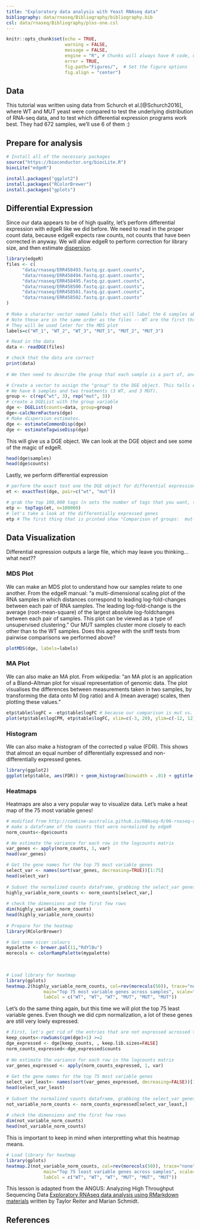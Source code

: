 ```yaml
---
title: "Exploratory data analysis with Yeast RNAseq data"
bibliography: data/rnaseq/Bibliography/bibliography.bib
csl: data/rnaseq/Bibliography/plos-one.csl
---
```


```r
knitr::opts_chunk$set(echo = TRUE,
                      warning = FALSE, 
                      message = FALSE,
                      engine = "R", # Chunks will always have R code, unless noted
                      error = TRUE,
                      fig.path="Figures/",  # Set the figure options
                      fig.align = "center")
```

## Data

This tutorial was written using data from Schurch et al.[@Schurch2016], where WT and MUT yeast were compared to test the underlying distribution of RNA-seq data, and to test which differential expression programs work best. They had 672 samples, we'll use 6 of them :) 


## Prepare for analysis

```r
# Install all of the necessary packages
source("https://bioconductor.org/biocLite.R")
biocLite("edgeR")

install.packages("ggplot2")
install.packages("RColorBrewer")
install.packages("gplots")
```

## Differential Expression

Since our data appears to be of high quality, let's perform differential expression with edgeR like we did before. We need to read in the proper count data, because edgeR expects raw counts, not counts that have been corrected in anyway. We will allow edgeR to perform correction for library size, and then estimate [dispersion](https://doi.org/10.1371/journal.pone.0081415).

```r
library(edgeR)
files <- c(
      "data/rnaseq/ERR458493.fastq.gz.quant.counts",
      "data/rnaseq/ERR458494.fastq.gz.quant.counts",
      "data/rnaseq/ERR458495.fastq.gz.quant.counts",
      "data/rnaseq/ERR458500.fastq.gz.quant.counts",
      "data/rnaseq/ERR458501.fastq.gz.quant.counts",
      "data/rnaseq/ERR458502.fastq.gz.quant.counts"
)
      
# Make a character vector named labels that will label the 6 samples above. 
# Note these are in the same order as the files -- WT are the first three, and MUT are the last three.
# They will be used later for the MDS plot
labels=c("WT_1", "WT_2", "WT_3", "MUT_1", "MUT_2", "MUT_3")

# Read in the data
data <- readDGE(files)

# check that the data are correct
print(data)
    
# We then need to describe the group that each sample is a part of, and estimate dispersion

# Create a vector to assign the "group" to the DGE object. This tells edgeR what the treatments here. 
# We have 6 samples and two treatments (3 WT, and 3 MUT).
group <- c(rep("wt", 3), rep("mut", 3))
# create a DGEList with the group variable
dge <- DGEList(counts=data, group=group)
dge<-calcNormFactors(dge)
# Make dispersion estimates. 
dge <- estimateCommonDisp(dge)
dge <- estimateTagwiseDisp(dge)
```

This will give us a DGE object. We can look at the DGE object and see some of the magic of edgeR.

```r
head(dge$samples)
head(dge$counts)
```

Lastly, we perform differential expression

```r
# perform the exact test one the DGE object for differential expression
et <- exactTest(dge, pair=c("wt", "mut"))

# grab the top 100,000 tags (n sets the number of tags that you want, the idea for using 100,000 is that all will be returned)
etp <- topTags(et, n=100000)
# let's take a look at the differentially expressed genes
etp # The first thing that is printed show "Comparison of groups:  mut-wt"
```
## Data Visualization

Differential expression outputs a large file, which may leave you thinking...what next?? 

### MDS Plot
We can make an MDS plot to understand how our samples relate to one another. From the edgeR manual: "a multi-dimensional scaling plot of the RNA samples in which
distances correspond to leading log-fold-changes between each pair of RNA samples. The leading log-fold-change is the average (root-mean-square) of the largest absolute log-foldchanges between each pair of samples. This plot can be viewed as a type of unsupervised clustering."
Our MUT samples cluster more closely to each other than to the WT samples. Does this agree with the sniff tests from pairwise comparisons we performed above?

```r
plotMDS(dge, labels=labels)
```

### MA Plot
We can also make an MA plot. From wikipedia: "an MA plot is an application of a Bland–Altman plot for visual representation of genomic data. The plot visualises the differences between measurements taken in two samples, by transforming the data onto M (log ratio) and A (mean average) scales, then plotting these values."
```r
etp$table$logFC = -etp$table$logFC # because our comparison is mut vs. wt, let's flip the tags for our plot
plot(etp$table$logCPM, etp$table$logFC, xlim=c(-3, 20), ylim=c(-12, 12), pch=20, cex=.3, col = ifelse( etp$table$FDR < .2, "red", "black" ) )
```

### Histogram

We can also make a histogram of the corrected p value (FDR). This shows that almost an equal number of differentially expressed and non-differentially expressed genes. 

```r
library(ggplot2)
ggplot(etp$table, aes(FDR)) + geom_histogram(binwidth = .01) + ggtitle("Histogram of FDR for all Differentially Expressed Genes")
```

### Heatmaps
Heatmaps are also a very popular way to visualize data. Let's make a heat map of the 75 most variable genes!

```r
# modified from http://combine-australia.github.io/RNAseq-R/06-rnaseq-day1.html
# make a dataframe of the counts that were normalized by edgeR
norm_counts<-dge$counts

# We estimate the variance for each row in the logcounts matrix
var_genes <- apply(norm_counts, 1, var)
head(var_genes)

# Get the gene names for the top 75 most variable genes
select_var <- names(sort(var_genes, decreasing=TRUE))[1:75]
head(select_var)
    
# Subset the normalized counts dataframe, grabbing the select_var genes
highly_variable_norm_counts <- norm_counts[select_var,]
    
# check the dimensions and the first few rows
dim(highly_variable_norm_counts)
head(highly_variable_norm_counts)
 
# Prepare for the heatmap
library(RColorBrewer) 

# Get some nicer colours
mypalette <- brewer.pal(11,"RdYlBu")
morecols <- colorRampPalette(mypalette)
    
    
```
```r
# Load library for heatmap
library(gplots)
heatmap.2(highly_variable_norm_counts, col=rev(morecols(50)), trace="none", 
              main="Top 75 most variable genes across samples", scale="row",
              labCol = c("WT", "WT", "WT", "MUT", "MUT", "MUT"))
```

Let's do the same thing again, but this time we will plot the top 75 least variable genes. Even though we did cpm normalization, a lot of these genes are still very lowly expressed. 

```r
# First, let's get rid of the entries that are not expressed acrossed the board
keep_counts<-rowSums(cpm(dge)>1) >=2
dge_expressed <- dge[keep_counts, , keep.lib.sizes=FALSE]
norm_counts_expressed<-dge_expressed$counts
      
# We estimate the variance for each row in the logcounts matrix
var_genes_expressed <- apply(norm_counts_expressed, 1, var)
      
# Get the gene names for the top 75 most variable genes
select_var_least<- names(sort(var_genes_expressed, decreasing=FALSE))[1:75]
head(select_var_least)
    
# Subset the normalized counts dataframe, grabbing the select_var genes
not_variable_norm_counts <- norm_counts_expressed[select_var_least,]
    
# check the dimensions and the first few rows
dim(not_variable_norm_counts)
head(not_variable_norm_counts)
```

This is important to keep in mind when interpretting what this heatmap means.

```r
# Load library for heatmap
library(gplots)
heatmap.2(not_variable_norm_counts, col=rev(morecols(50)), trace="none", 
              main="Top 75 least variable genes across samples", scale="row",
              labCol = c("WT", "WT", "WT", "MUT", "MUT", "MUT"))
```    

This lesson is adapted from the ANGUS: Analyzing High Throughput Sequencing Data [Exploratory RNAseq data analysis using RMarkdown materials](http://angus.readthedocs.io/en/2017/rmarkdown_rnaseq.html) written by 
Taylor Reiter and Marian Schmidt.

## References
